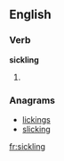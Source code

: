 ==English==

===Verb===
'''sickling'''

# {{third-person singular of|[[sickle]]}}

===Anagrams===
* [[lickings#English|lickings]]
* [[slicking#English|slicking]]

[[fr:sickling]]